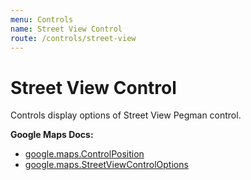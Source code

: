 ```yaml
---
menu: Controls
name: Street View Control
route: /controls/street-view
---
```



# Street View Control

Controls display options of Street View Pegman control.

**Google Maps Docs:**

- [google.maps.ControlPosition](https://developers.google.com/maps/documentation/javascript/reference#ControlPosition)
- [google.maps.StreetViewControlOptions](https://developers.google.com/maps/documentation/javascript/reference#StreetViewControlOptions)

<Playground>
  <DocsMap>
    <StreetViewControl position="BOTTOM_CENTER" />
  </DocsMap>
</Playground>

<PropsTable of={StreetViewControl} />
